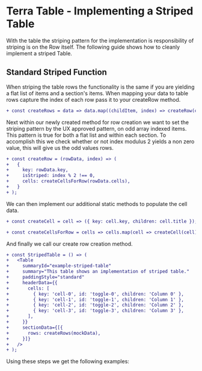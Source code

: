 
# Terra Table - Implementing a Striped Table

With the table the striping pattern for the implementation is responsibility of striping is on the Row itself. The following guide shows how to cleanly implement a striped Table.

## Standard Striped Function
When striping the table rows the functionality is the same if you are yielding a flat list of items and a section's items.  When mapping your data to table rows capture the index of each row pass it to your createRow method.
```diff
+ const createRows = data => data.map((childItem, index) => createRow(childItem, index));
```
Next within our newly created method for row creation we want to set the striping pattern by the UX approved pattern, on odd array indexed items. This pattern is true for both a flat list and within each section. To accomplish this we check whether or not index modulus 2 yields a non zero value, this will give us the odd values rows.
```diff
+ const createRow = (rowData, index) => (
+   {
+     key: rowData.key,
+     isStriped: index % 2 !== 0,
+     cells: createCellsForRow(rowData.cells),
+   }
+ );
```
We can then implement our additional static methods to populate the cell data.
```diff
+ const createCell = cell => ({ key: cell.key, children: cell.title });

+ const createCellsForRow = cells => cells.map(cell => createCell(cell));
```
And finally we call our create row creation method.
```diff
+ const StripedTable = () => (
+   <Table
+     summaryId="example-striped-table"
+     summary="This table shows an implementation of striped table."
+     paddingStyle="standard"
+     headerData={{
+       cells: [
+         { key: 'cell-0', id: 'toggle-0', children: 'Column 0' },
+         { key: 'cell-1', id: 'toggle-1', children: 'Column 1' },
+         { key: 'cell-2', id: 'toggle-2', children: 'Column 2' },
+         { key: 'cell-3', id: 'toggle-3', children: 'Column 3' },
+       ],
+     }}
+     sectionData={[{
+       rows: createRows(mockData),
+     }]}
+   />
+ );
```
Using these steps we get the following examples:

<StripedTable />

<StripedTableSection />
